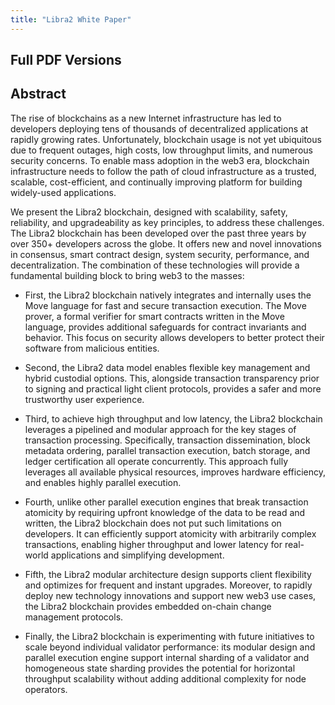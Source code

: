 ```yaml
---
title: "Libra2 White Paper"
---
```



## Full PDF Versions

<CardGrid>
  <LinkCard href="https://libra2foundation.org/whitepaper/libra2-whitepaper_en.pdf" title="🇺🇸 English (en-US) ↗" description="Original Libra2 White Paper PDF in English" target="_blank" />

  <LinkCard href="https://libra2foundation.org/whitepaper/libra2-whitepaper_ko.pdf" title="🇰🇷 한국어 Korean (ko-KR) ↗" description="Libra2 White Paper PDF translated to Korean" target="_blank" />

  <LinkCard href="https://libra2foundation.org/whitepaper/libra2-whitepaper_ja.pdf" title="🇯🇵 日本語 Japanese (ja-JP) ↗" description="Libra2 White Paper PDF translated to Japanese" target="_blank" />

  <LinkCard href="https://libra2foundation.org/whitepaper/libra2-whitepaper_es.pdf" title="🇪🇸 Español Spanish (es-ES) ↗" description="Libra2 White Paper PDF translated to Spanish" target="_blank" />
</CardGrid>

## Abstract

The rise of blockchains as a new Internet infrastructure has led to developers deploying tens of thousands of decentralized applications at rapidly growing rates.
Unfortunately, blockchain usage is not yet ubiquitous due to frequent outages, high costs, low throughput limits, and numerous security concerns. To enable mass adoption in the web3 era, blockchain infrastructure needs to follow the path of cloud infrastructure as a trusted, scalable, cost-efficient, and continually improving platform for building widely-used applications.

We present the Libra2 blockchain, designed with scalability, safety, reliability, and upgradeability as key principles, to address these challenges. The Libra2 blockchain has been developed over the past three years by over 350+ developers across the globe. It offers new and novel innovations in consensus, smart contract design, system security, performance, and decentralization. The combination of these technologies will provide a fundamental building block to bring web3 to the masses:

- First, the Libra2 blockchain natively integrates and internally uses the Move language for fast and secure transaction execution. The Move prover, a formal verifier for smart contracts written in the Move language, provides additional safeguards for contract invariants and behavior. This focus on security allows developers to better protect their software from malicious entities.

- Second, the Libra2 data model enables flexible key management and hybrid custodial options. This, alongside transaction transparency prior to signing and practical light client protocols, provides a safer and more trustworthy user experience.

- Third, to achieve high throughput and low latency, the Libra2 blockchain leverages a pipelined and modular approach for the key stages of transaction processing. Specifically, transaction dissemination, block metadata ordering, parallel transaction execution, batch storage, and ledger certification all operate concurrently. This approach fully leverages all available physical resources, improves hardware efficiency, and enables highly parallel execution.

- Fourth, unlike other parallel execution engines that break transaction atomicity by requiring upfront knowledge of the data to be read and written, the Libra2 blockchain does not put such limitations on developers. It can efficiently support atomicity with arbitrarily complex transactions, enabling higher throughput and lower latency for real-world applications and simplifying development.

- Fifth, the Libra2 modular architecture design supports client flexibility and optimizes for frequent and instant upgrades. Moreover, to rapidly deploy new technology innovations and support new web3 use cases, the Libra2 blockchain provides embedded on-chain change management protocols.

- Finally, the Libra2 blockchain is experimenting with future initiatives to scale beyond individual validator performance: its modular design and parallel execution engine support internal sharding of a validator and homogeneous state sharding provides the potential for horizontal throughput scalability without adding additional complexity for node operators.
